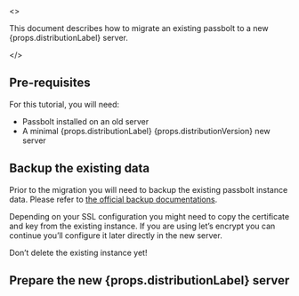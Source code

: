 <>
    <p>This document describes how to migrate an existing passbolt to a new {props.distributionLabel} server.</p>
</>

## Pre-requisites

For this tutorial, you will need:
<ul>
    <li>Passbolt installed on an old server</li>
    <li>A minimal {props.distributionLabel} {props.distributionVersion} new server</li>
</ul>

## Backup the existing data

Prior to the migration you will need to backup the existing passbolt instance data. Please refer to [the official backup documentations](/docs/hosting/backup).

Depending on your SSL configuration you might need to copy the certificate and key from the existing instance. If you are using let’s encrypt you can continue you’ll configure it later directly in the new server.

Don’t delete the existing instance yet!

<h2>Prepare the new {props.distributionLabel} server</h2>

